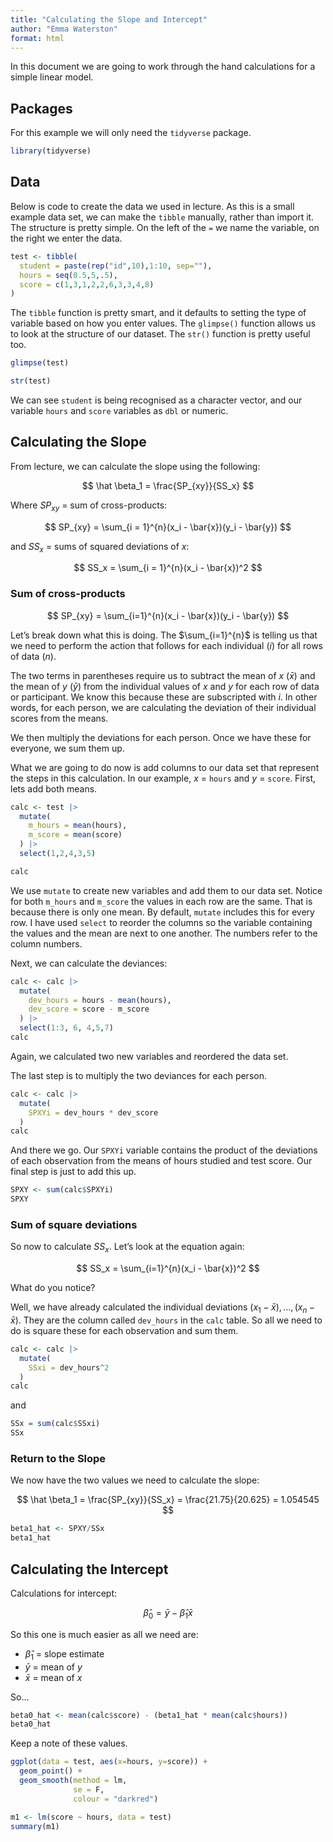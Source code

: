```yaml
---
title: "Calculating the Slope and Intercept"
author: "Emma Waterston"
format: html
---
```



In this document we are going to work through the hand calculations for a simple linear model. 

## Packages

For this example we will only need the `tidyverse` package.

```r
library(tidyverse)
```


## Data

Below is code to create the data we used in lecture. As this is a small example data set, we can make the `tibble` manually, rather than import it. The structure is pretty simple. On the left of the `=` we name the variable, on the right we enter the data.

```r
test <- tibble(
  student = paste(rep("id",10),1:10, sep=""),
  hours = seq(0.5,5,.5),
  score = c(1,3,1,2,2,6,3,3,4,8)
)
```

The `tibble` function is pretty smart, and it defaults to setting the type of variable based on how you enter values. The `glimpse()` function allows us to look at the structure of our dataset. The `str()` function is pretty useful too.

```r
glimpse(test)
```

```r
str(test)
```


We can see `student` is being recognised as a character vector, and our variable `hours` and `score` variables as `dbl` or numeric.

## Calculating the Slope

From lecture, we can calculate the slope using the following:

$$
\hat \beta_1 = \frac{SP_{xy}}{SS_x}
$$

Where $SP_{xy}$ = sum of cross-products:


$$
SP_{xy} = \sum_{i = 1}^{n}(x_i - \bar{x})(y_i - \bar{y})
$$

and $SS_x$ = sums of squared deviations of $x$:

$$
SS_x = \sum_{i = 1}^{n}(x_i - \bar{x})^2
$$

### Sum of cross-products

$$
SP_{xy} = \sum_{i=1}^{n}(x_i - \bar{x})(y_i - \bar{y})
$$

Let's break down what this is doing. The $\sum_{i=1}^{n}$ is telling us that we need to perform the action that follows for each individual ($i$) for all rows of data ($n$). 

The two terms in parentheses require us to subtract the mean of $x$ ($\bar{x}$) and the mean of $y$ ($\bar{y}$) from the individual values of $x$ and $y$ for each row of data or participant. We know this because these are subscripted with $i$. In other words, for each person, we are calculating the deviation of their individual scores from the means.

We then multiply the deviations for each person. Once we have these for everyone, we sum them up.

What we are going to do now is add columns to our data set that represent the steps in this calculation. In our example, $x$ = `hours` and $y$ = `score`. First, lets add both means.

```r
calc <- test |>
  mutate(
    m_hours = mean(hours),
    m_score = mean(score)
  ) |>
  select(1,2,4,3,5)

calc
```

We use `mutate` to create new variables and add them to our data set. Notice for both `m_hours` and `m_score` the values in each row are the same. That is because there is only one mean. By default, `mutate` includes this for every row. I have used `select` to reorder the columns so the variable containing the values and the mean are next to one another. The numbers refer to the column numbers.

Next, we can calculate the deviances:

```r
calc <- calc |>
  mutate(
    dev_hours = hours - mean(hours),
    dev_score = score - m_score
  ) |>
  select(1:3, 6, 4,5,7)
calc
```

Again, we calculated two new variables and reordered the data set.

The last step is to multiply the two deviances for each person.

```r
calc <- calc |>
  mutate(
    SPXYi = dev_hours * dev_score
  )
calc
```

And there we go. Our `SPXYi` variable contains the product of the deviations of each observation from the means of hours studied and test score. Our final step is just to add this up.

```r
SPXY <- sum(calc$SPXYi)
SPXY
```

### Sum of square deviations

So now to calculate $SS_x$. Let's look at the equation again:

$$
SS_x = \sum_{i=1}^{n}(x_i - \bar{x})^2
$$

What do you notice?

Well, we have already calculated the individual deviations $(x_1 - \bar{x}), \dots, (x_n - \bar{x})$. They are the column called `dev_hours` in the `calc` table. So all we need to do is square these for each observation and sum them. 

```r
calc <- calc |>
  mutate(
    SSxi = dev_hours^2
  )
calc
```

and

```r
SSx = sum(calc$SSxi)
SSx
```

### Return to the Slope

We now have the two values we need to calculate the slope:

$$
\hat \beta_1 = \frac{SP_{xy}}{SS_x} = \frac{21.75}{20.625} = 1.054545
$$

```r
beta1_hat <- SPXY/SSx
beta1_hat
```


## Calculating the Intercept

Calculations for intercept:

$$
\hat \beta_0 = \bar{y} - \hat \beta_1 \bar{x}
$$

So this one is much easier as all we need are:

- $\hat \beta_1$ = slope estimate
- $\bar{y}$ = mean of $y$
- $\bar{x}$ = mean of $x$

So...


```r
beta0_hat <- mean(calc$score) - (beta1_hat * mean(calc$hours))
beta0_hat
```

Keep a note of these values.

```r
ggplot(data = test, aes(x=hours, y=score)) +
  geom_point() +
  geom_smooth(method = lm, 
              se = F, 
              colour = "darkred")
```

```r
m1 <- lm(score ~ hours, data = test)
summary(m1)
```

